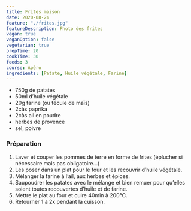 ```yaml
---
title: Frites maison
date: 2020-08-24
feature: "./frites.jpg"
featureDescription: Photo des frites
vegan: true
veganOption: false
vegetarian: true
prepTime: 20
cookTime: 30
feeds: 3
course: Apéro
ingredients: [Patate, Huile végétale, Farine]
---
```


<Ingredients>

- 750g de <Link to="/ingredients/patate">patates</Link>
- 50ml <Link to="/ingredients/huile-vegetale">d’huile végétale</Link>
- 20g <Link to="/ingredients/farine">farine</Link> (ou fécule de maïs)
- 2càs paprika
- 2càs ail en poudre
- herbes de provence
- sel, poivre

</Ingredients>

### Préparation

1. Laver et couper les pommes de terre en forme de frites (éplucher si nécessaire mais pas obligatoire…)
2. Les poser dans un plat pour le four et les recouvrir d’huile végétale.
3. Mélanger la farine à l’ail, aux herbes et épices.
4. Saupoudrer les patates avec le mélange et bien remuer pour qu’elles soient toutes recouvertes d’huile et de farine.
5. Mettre le plat au four et cuire 40min à 200°C.
6. Retourner 1 à 2x pendant la cuisson.
